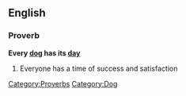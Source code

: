 ==English==

===Proverb===
'''Every [[dog]] has its [[day]]'''
# Everyone has a time of success and satisfaction

[[Category:Proverbs]] 
[[Category:Dog]]